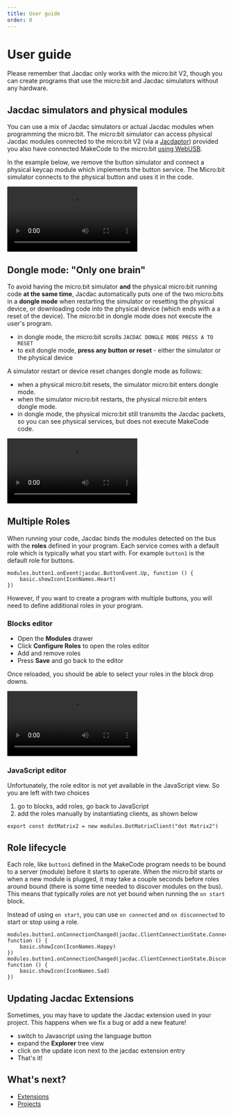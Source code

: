 ```yaml
---
title: User guide
order: 0
---
```


# User guide

Please remember that Jacdac only works with the micro:bit V2, though you
can create programs that use the micro:bit and Jacdac simulators without any hardware.

## Jacdac simulators and physical modules

You can use a mix of Jacdac simulators or actual Jacdac modules when programming
the micro:bit. The micro:bit simulator can access physical Jacdac modules connected
to the micro:bit V2 (via a [Jacdaptor](/devices/microbit-educational-foundation/microbitv2/))
provided you also have connected MakeCode
to the micro:bit [using WebUSB](https://makecode.microbit.org/device/usb/webusb).

In the example below, we remove the button simulator and
connect a physical keycap module which implements the button service.
The Micro:bit simulator connects to the physical button and uses it in the code.

<Video
    label="Hardware button show large and small heart when pressed"
    src="user-guide-hardwareheartbeat"
/>

## Dongle mode: "Only one brain"

To avoid having the micro:bit simulator **and** the physical micro:bit running code **at the same time**,
Jacdac automatically puts one of the two micro:bits in a **dongle mode** when restarting the simulator or
resetting the physical device,
or downloading code into the physical device (which ends with a a reset of the device).
The micro:bit in dongle mode does not execute the user's program.

-   in dongle mode, the micro:bit scrolls `JACDAC DONGLE MODE PRESS A TO RESET`
-   to exit dongle mode, **press any button or reset** - either the simulator or the physical device

A simulator restart or device reset changes dongle mode as follows:

-   when a physical micro:bit resets, the simulator micro:bit enters dongle mode.
-   when the simulator micro:bit restarts, the physical micro:bit enters dongle mode.
-   in dongle mode, the physical micro:bit still transmits the Jacdac packets, so you can see physical services, but does not execute MakeCode code.

<Video
    label="Switching dongle mode between simulator and hardware micro:bit"
    src="user-guide-onebrain"
/>

## Multiple Roles

When running your code, Jacdac binds the modules detected on the bus with the **roles** defined in your program.
Each service comes with a default role which is typically what you start with. For example `button1` is the default role for buttons.

```blocks
modules.button1.onEvent(jacdac.ButtonEvent.Up, function () {
    basic.showIcon(IconNames.Heart)
})
```

However, if you want to create a program with multiple buttons, you will need to define additional roles in your program.

### Blocks editor

-   Open the **Modules** drawer
-   Click **Configure Roles** to open the roles editor
-   Add and remove roles
-   Press **Save** and go back to the editor

Once reloaded, you should be able to select your roles in the block drop downs.

<Video
    label="An animation that shows how to create new roles"
    src="user-guide-multiroles"
/>

### JavaScript editor

Unfortunately, the role editor is not yet available in the JavaScript view. So you are left with two choices

1. go to blocks, add roles, go back to JavaScript
2. add the roles manually by instantiating clients, as shown below

```sts
export const dotMatrix2 = new modules.DotMatrixClient("dot Matrix2")
```

## Role lifecycle

Each role, like `button1` defined in the MakeCode program needs to be bound to a server (module) before it starts to operate.
When the micro:bit starts or when a new module is plugged, it may take a couple seconds before roles around bound (there is some time needed to discover modules on the bus).
This means that typically roles are not yet bound when running the `on start` block.

Instead of using `on start`, you can use `on connected` and `on disconnected`
to start or stop using a role.

```blocks
modules.button1.onConnectionChanged(jacdac.ClientConnectionState.Connected, function () {
    basic.showIcon(IconNames.Happy)
})
modules.button1.onConnectionChanged(jacdac.ClientConnectionState.Disconnected, function () {
    basic.showIcon(IconNames.Sad)
})
```

## Updating Jacdac Extensions

Sometimes, you may have to update the Jacdac extension used in your project. This happens when we fix a bug or add a new feature!

-   switch to Javascript using the language button
-   expand the **Explorer** tree view
-   click on the update icon next to the jacdac extension entry
-   That's it!

## What's next?

-   [Extensions](/clients/makecode/extensions/)
-   [Projects](/clients/makecode/projects/)
